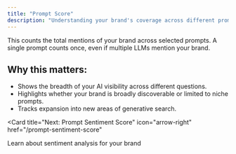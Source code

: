 ```yaml
---
title: "Prompt Score"
description: "Understanding your brand's coverage across different prompts"
---
```


This counts the total mentions of your brand across selected prompts. A single prompt counts once, even if multiple LLMs mention your brand.

## Why this matters:

* Shows the breadth of your AI visibility across different questions.  
* Highlights whether your brand is broadly discoverable or limited to niche prompts.  
* Tracks expansion into new areas of generative search.

<Card
  title="Next: Prompt Sentiment Score"
  icon="arrow-right"
  href="/prompt-sentiment-score"
>
  Learn about sentiment analysis for your brand
</Card>
